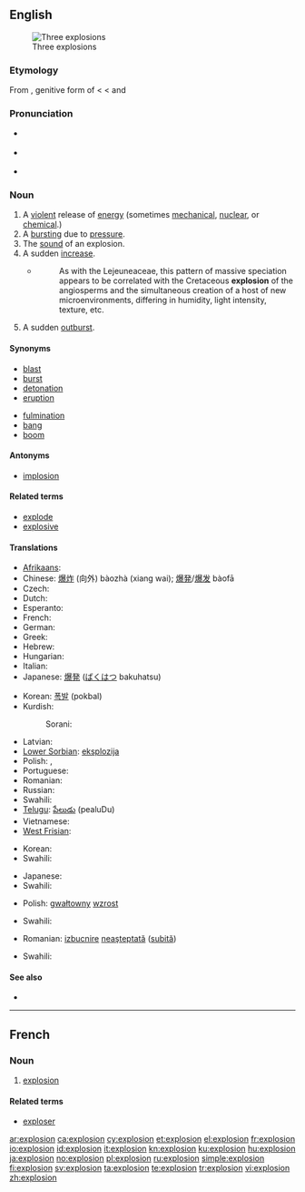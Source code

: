 ==English==
[[Image:Explosions.jpg|thumb|Three explosions]]

===Etymology===
From {{etyl|la}} {{term|explosionis|explōsiōnis|lang=la}}, genitive form of {{term|explosio|explōsio|lang=la}} < {{term|explodo|explōdo|I drive out by clapping|lang=la}} < {{term|ex-|lang=la}} and {{term|plodo|plōdo|I clap or strike|lang=la}}

===Pronunciation===
* {{a|RP}} {{IPA|/ɪkˈspləʊ.ʒən/}}
* {{a|US}} {{IPA|/ɛkˈsploʊ.ʒən/}}
* {{audio|en-us-explosion.ogg|Audio (US)}}

===Noun===
{{en-noun}}

# A [[violent]] release of [[energy]] (sometimes [[mechanical]], [[nuclear]], or [[chemical]].)
# A [[burst]]ing due to [[pressure]].
# The [[sound]] of an explosion.
# A sudden [[increase]].
#* {{RQ:Schuster Hepaticae V|3-4}}
#*: As with the Lejeuneaceae, this pattern of massive speciation appears to be correlated with the Cretaceous '''explosion''' of the angiosperms and the simultaneous creation of a host of new microenvironments, differing in humidity, light intensity, texture, etc.
# A sudden [[outburst]].

====Synonyms====
{{top2}}
* [[blast]]
* [[burst]]
* [[detonation]]
* [[eruption]]
{{mid2}}
* [[fulmination]]
* [[bang]]
* [[boom]]
{{bottom}}

====Antonyms====
* [[implosion]]

====Related terms====
* [[explode]]
* [[explosive]]

====Translations====
{{trans-top|a violent release of energy}}
* [[Afrikaans]]: {{t-|af|ontploffing|xs=Afrikaans}}
* Chinese: [[爆炸]] (向外) bàozhà (xiang wai); [[爆発]]/[[爆发]] bàofā
* Czech: {{t-|cs|výbuch|m}}
* Dutch: {{t+|nl|explosie}}
* Esperanto: {{t-|eo|eksplodo|xs=Esperanto}}
* French: {{t+|fr|explosion|f}}
* German: {{t+|de|Explosion|f}}
* Greek: {{t+|el|έκρηξη}}
* Hebrew: {{t+|he|פיצוץ}}
* Hungarian: {{t+|hu|robbanás}}
* Italian: {{t+|it|esplosione|f}}
* Japanese: [[爆発]] ([[ばくはつ]] bakuhatsu)
{{trans-mid}}
* Korean: [[폭발]] (pokbal)
* Kurdish:
*: Sorani: {{t|ku|ته‌قاندن|tr=taqAndin|sc=ku-Arab}}
* Latvian: {{t|lv|sprādziens|m}}
* [[Lower Sorbian]]: [[eksplozija]] {{f}}
* Polish: {{t-|pl|wybuch|m}}, {{t-|pl|eksplozja|f}}
* Portuguese: {{t+|pt|explosão}}
* Romanian: {{t|ro|explozie|f}}
* Russian: {{t|ru|взрыв|tr=vzryv}}
* Swahili: {{t+|sw|mlipuko|xs=Swahili}}
* [[Telugu]]: [[పేలుడు]] (pealuDu)
* Vietnamese: {{t|vi|nổ|xs=Vietnamese}}
* [[West Frisian]]: {{t-|fy|ûntploffing|n|xs=West Frisian}}
{{trans-bottom}}
{{trans-top|a bursting due to pressure}}
* Korean: {{t|ko|폭발|tr=pʰok.p’al|sc=Kore}}
* Swahili: {{t+|sw|mlipuko|xs=Swahili}}
{{trans-mid}}
{{trans-bottom}}
{{trans-top|the sound of an explosion}}
* Japanese: {{t|ja|爆発音|tr=ばくはつおん bakuhatsuon|sc=Jpan}}
* Swahili: {{t+|sw|mlipuko|xs=Swahili}}
{{trans-mid}}
{{trans-bottom}}
{{trans-top|a sudden increase}}
* Polish: [[gwałtowny]] [[wzrost]]
{{trans-mid}}
* Swahili: {{t+|sw|mlipuko|xs=Swahili}}
{{trans-bottom}}
{{trans-top|a sudden outburst}}
* Romanian: [[izbucnire]] [[neaşteptat]]ă ([[subit]]ă) {{f}}
{{trans-mid}}
* Swahili: {{t+|sw|mlipuko|xs=Swahili}}
{{trans-bottom}}

====See also====
* {{pedia}}

----

==French==

===Noun===
{{fr-noun|f}}

# [[#English|explosion]]

====Related terms====
* [[exploser]]

[[ar:explosion]]
[[ca:explosion]]
[[cy:explosion]]
[[et:explosion]]
[[el:explosion]]
[[fr:explosion]]
[[io:explosion]]
[[id:explosion]]
[[it:explosion]]
[[kn:explosion]]
[[ku:explosion]]
[[hu:explosion]]
[[ja:explosion]]
[[no:explosion]]
[[pl:explosion]]
[[ru:explosion]]
[[simple:explosion]]
[[fi:explosion]]
[[sv:explosion]]
[[ta:explosion]]
[[te:explosion]]
[[tr:explosion]]
[[vi:explosion]]
[[zh:explosion]]
